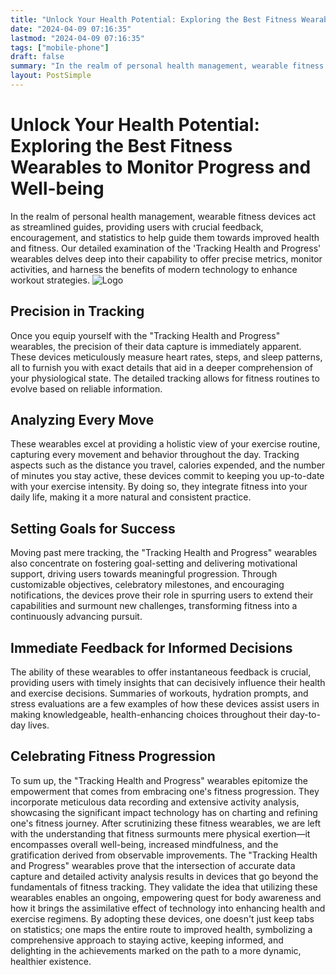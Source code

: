```yaml
---
title: "Unlock Your Health Potential: Exploring the Best Fitness Wearables to Monitor Progress and Well-being"
date: "2024-04-09 07:16:35"
lastmod: "2024-04-09 07:16:35"
tags: ["mobile-phone"]
draft: false
summary: "In the realm of personal health management, wearable fitness devices act as streamlined guides, providing users with crucial feedback, encouragement, and statistics to help guide them towards improved health and fitness. Our detailed examination of the 'Tracking Health and Progress' wearables delves deep into their capability to offer precise metrics, monitor activities, and harness the benefits of modern technology to enhance workout strategies."
layout: PostSimple
---
```

# Unlock Your Health Potential: Exploring the Best Fitness Wearables to Monitor Progress and Well-being
In the realm of personal health management, wearable fitness devices act as streamlined guides, providing users with crucial feedback, encouragement, and statistics to help guide them towards improved health and fitness. Our detailed examination of the 'Tracking Health and Progress' wearables delves deep into their capability to offer precise metrics, monitor activities, and harness the benefits of modern technology to enhance workout strategies.
<img alt="Logo" src="https://cdn.seniorsselection.com/src_image/dfbb76dd68c47d4ff08b2482156ea148.webp"/>
## Precision in Tracking
Once you equip yourself with the "Tracking Health and Progress" wearables, the precision of their data capture is immediately apparent. These devices meticulously measure heart rates, steps, and sleep patterns, all to furnish you with exact details that aid in a deeper comprehension of your physiological state. The detailed tracking allows for fitness routines to evolve based on reliable information.
## Analyzing Every Move
These wearables excel at providing a holistic view of your exercise routine, capturing every movement and behavior throughout the day. Tracking aspects such as the distance you travel, calories expended, and the number of minutes you stay active, these devices commit to keeping you up-to-date with your exercise intensity. By doing so, they integrate fitness into your daily life, making it a more natural and consistent practice.
## Setting Goals for Success
Moving past mere tracking, the "Tracking Health and Progress" wearables also concentrate on fostering goal-setting and delivering motivational support, driving users towards meaningful progression. Through customizable objectives, celebratory milestones, and encouraging notifications, the devices prove their role in spurring users to extend their capabilities and surmount new challenges, transforming fitness into a continuously advancing pursuit.
## Immediate Feedback for Informed Decisions
The ability of these wearables to offer instantaneous feedback is crucial, providing users with timely insights that can decisively influence their health and exercise decisions. Summaries of workouts, hydration prompts, and stress evaluations are a few examples of how these devices assist users in making knowledgeable, health-enhancing choices throughout their day-to-day lives.
## Celebrating Fitness Progression
To sum up, the "Tracking Health and Progress" wearables epitomize the empowerment that comes from embracing one's fitness progression. They incorporate meticulous data recording and extensive activity analysis, showcasing the significant impact technology has on charting and refining one's fitness journey.
After scrutinizing these fitness wearables, we are left with the understanding that fitness surmounts mere physical exertion—it encompasses overall well-being, increased mindfulness, and the gratification derived from observable improvements. The "Tracking Health and Progress" wearables prove that the intersection of accurate data capture and detailed activity analysis results in devices that go beyond the fundamentals of fitness tracking. They validate the idea that utilizing these wearables enables an ongoing, empowering quest for body awareness and how it brings the assimilative effect of technology into enhancing health and exercise regimens. By adopting these devices, one doesn't just keep tabs on statistics; one maps the entire route to improved health, symbolizing a comprehensive approach to staying active, keeping informed, and delighting in the achievements marked on the path to a more dynamic, healthier existence.
        
